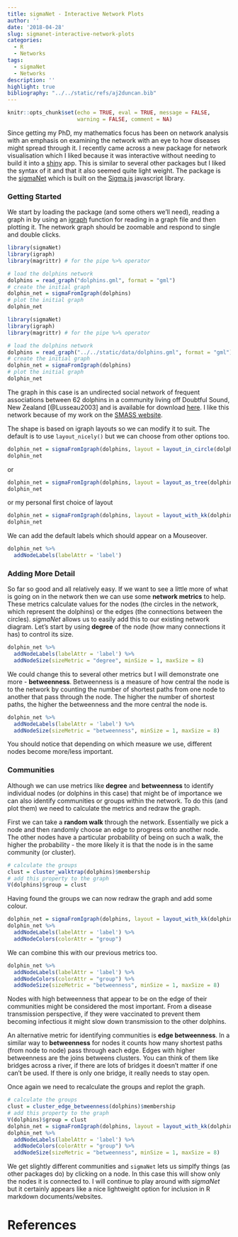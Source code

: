 ```yaml
---
title: sigmaNet - Interactive Network Plots
author: ''
date: '2018-04-28'
slug: sigmanet-interactive-network-plots
categories:
  - R
  - Networks
tags:
  - sigmaNet
  - Networks
description: ''
highlight: true
bibliography: "../../static/refs/aj2duncan.bib"
---
```


```r
knitr::opts_chunk$set(echo = TRUE, eval = TRUE, message = FALSE,
                      warning = FALSE, comment = NA)
```

Since getting my PhD, my mathematics focus has been on network analysis with an emphasis on examining the network with an eye to how diseases might spread through it. I recently came across a new package for network visualisation which I liked because it was interactive without needing to build it into a [shiny](https://shiny.aj2duncan.com) app. This is similar to several other packages but I liked the syntax of it and that it also seemed quite light weight. The package is the [sigmaNet](https://github.com/iankloo/sigmaNet) which is built on the [Sigma.js](http://sigmajs.org/) javascript library. 

### Getting Started

We start by loading the package (and some others we'll need), reading a graph in by using an [igraph](http://igraph.org/r/) function for reading in a graph file and then plotting it. The network graph should be zoomable and respond to single and double clicks. 

```r
library(sigmaNet)
library(igraph)
library(magrittr) # for the pipe %>% operator

# load the dolphins network
dolphins = read_graph("dolphins.gml", format = "gml")
# create the initial graph
dolphin_net = sigmaFromIgraph(dolphins)
# plot the initial graph
dolphin_net
```

```r
library(sigmaNet)
library(igraph)
library(magrittr) # for the pipe %>% operator

# load the dolphins network
dolphins = read_graph("../../static/data/dolphins.gml", format = "gml")
# create the initial graph
dolphin_net = sigmaFromIgraph(dolphins)
# plot the initial graph
dolphin_net
```

The graph in this case is an undirected social network of frequent associations between 62 dolphins in a community living off Doubtful Sound, New Zealand [@Lusseau2003] and is available for download [here](http://www-personal.umich.edu/~mejn/netdata/). I like this network because of my work on the [SMASS website](https://strandings.org). 

The shape is based on igraph layouts so we can modify it to suit. The default is to use `layout_nicely()` but we can choose from other options too. 

```r
dolphin_net = sigmaFromIgraph(dolphins, layout = layout_in_circle(dolphins))
dolphin_net
```

or 

```r
dolphin_net = sigmaFromIgraph(dolphins, layout = layout_as_tree(dolphins))
dolphin_net
```

or my personal first choice of layout

```r
dolphin_net = sigmaFromIgraph(dolphins, layout = layout_with_kk(dolphins))
dolphin_net
```

We can add the default labels which should appear on a Mouseover. 

```r
dolphin_net %>%
  addNodeLabels(labelAttr = 'label')
```

### Adding More Detail

So far so good and all relatively easy. If we want to see a little more of what is going on in the network then we can use some **network metrics** to help. These metrics calculate values for the nodes (the circles in the network, which represent the dolphins) or the edges (the connections between the circles). *sigmaNet* allows us to easily add this to our existing network diagram. Let's start by using **degree** of the node (how many connections it has) to control its size. 

```r
dolphin_net %>%
  addNodeLabels(labelAttr = 'label') %>%
  addNodeSize(sizeMetric = "degree", minSize = 1, maxSize = 8)
```

We could change this to several other metrics but I will demonstrate one more - **betweenness**. Betweenness is a measure of how central the node is to the network by counting the number of shortest paths from one node to another that pass through the node. The higher the number of shortest paths, the higher the betweenness and the more central the node is.
 
```r
dolphin_net %>%
  addNodeLabels(labelAttr = 'label') %>%
  addNodeSize(sizeMetric = "betweenness", minSize = 1, maxSize = 8)
```

You should notice that depending on which measure we use, different nodes become more/less important. 

### Communities

Although we can use metrics like **degree** and **betweenness** to identify individual nodes (or dolphins in this case) that might be of importance we can also identify communities or groups within the network. To do this (and plot them) we need to calculate the metrics and redraw the graph. 

First we can take a **random walk** through the network. Essentially we pick a node and then randomly choose an edge to progress onto another node. The other nodes have a particular probability of being on such a walk, the higher the probability - the more likely it is that the node is in the same community (or cluster). 

```r
# calculate the groups
clust = cluster_walktrap(dolphins)$membership
# add this property to the graph
V(dolphins)$group = clust
```

Having found the groups we can now redraw the graph and add some colour. 

```r
dolphin_net = sigmaFromIgraph(dolphins, layout = layout_with_kk(dolphins))
dolphin_net %>%
  addNodeLabels(labelAttr = 'label') %>%
  addNodeColors(colorAttr = "group")
```

We can combine this with our previous metrics too. 

```r
dolphin_net %>%
  addNodeLabels(labelAttr = 'label') %>%
  addNodeColors(colorAttr = "group") %>%
  addNodeSize(sizeMetric = "betweenness", minSize = 1, maxSize = 8)
```

Nodes with high betweenness that appear to be on the edge of their communities might be considered the most important. From a disease transmission perspective, if they were vaccinated to prevent them becoming infectious it might slow down transmission to the other dolphins. 

An alternative metric for identifying communities is **edge betweenness**. In a similar way to **betweenness** for nodes it counts how many shortest paths (from node to node) pass through each edge. Edges with higher betweenness are the joins betweens clusters. You can think of them like bridges across a river, if there are lots of bridges it doesn't matter if one can't be used. If there is only one bridge, it really needs to stay open. 

Once again we need to recalculate the groups and replot the graph. 

```r
# calculate the groups
clust = cluster_edge_betweenness(dolphins)$membership
# add this property to the graph
V(dolphins)$group = clust
dolphin_net = sigmaFromIgraph(dolphins, layout = layout_with_kk(dolphins))
dolphin_net %>%
  addNodeLabels(labelAttr = 'label') %>%
  addNodeColors(colorAttr = "group") %>% 
  addNodeSize(sizeMetric = "betweenness", minSize = 1, maxSize = 8)
```

We get slightly different communities and `sigmaNet` lets us simplfy things (as other packages do) by clicking on a node. In this case this will show only the nodes it is connected to. I will continue to play around with *sigmaNet* but it certainly appears like a nice lightweight option for inclusion in R markdown documents/websites. 


# References
